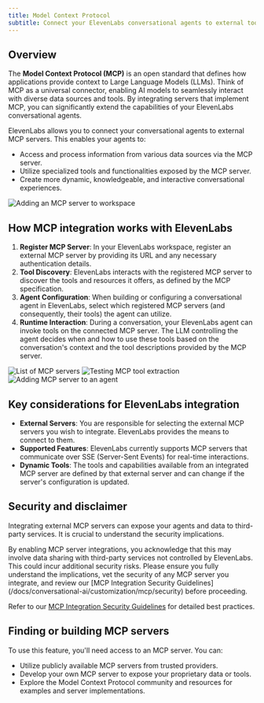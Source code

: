 ```yaml
---
title: Model Context Protocol
subtitle: Connect your ElevenLabs conversational agents to external tools and data sources using the Model Context Protocol.
---
```


## Overview

The **Model Context Protocol (MCP)** is an open standard that defines how applications provide context to Large Language Models (LLMs). Think of MCP as a universal connector, enabling AI models to seamlessly interact with diverse data sources and tools. By integrating servers that implement MCP, you can significantly extend the capabilities of your ElevenLabs conversational agents.

ElevenLabs allows you to connect your conversational agents to external MCP servers. This enables your agents to:

- Access and process information from various data sources via the MCP server.
- Utilize specialized tools and functionalities exposed by the MCP server.
- Create more dynamic, knowledgeable, and interactive conversational experiences.

<Frame
  background="subtle"
  caption="Adding an MCP server integration to your ElevenLabs workspace. (Replace with actual image)"
>
  <img src="/assets/images/mcp-add-server-workspace.png" alt="Adding an MCP server to workspace" />
</Frame>

## How MCP integration works with ElevenLabs

1.  **Register MCP Server**: In your ElevenLabs workspace, register an external MCP server by providing its URL and any necessary authentication details.
2.  **Tool Discovery**: ElevenLabs interacts with the registered MCP server to discover the tools and resources it offers, as defined by the MCP specification.
3.  **Agent Configuration**: When building or configuring a conversational agent in ElevenLabs, select which registered MCP servers (and consequently, their tools) the agent can utilize.
4.  **Runtime Interaction**: During a conversation, your ElevenLabs agent can invoke tools on the connected MCP server. The LLM controlling the agent decides when and how to use these tools based on the conversation's context and the tool descriptions provided by the MCP server.

<Frame
  background="subtle"
  caption="List of configured MCP server integrations in the workspace. (Replace with actual image)"
>
  <img src="/assets/images/mcp-server-list.png" alt="List of MCP servers" />
</Frame>

<Frame
  background="subtle"
  caption="Testing tool extraction from an integrated MCP server. (Replace with actual image)"
>
  <img src="/assets/images/mcp-test-tool-extraction.png" alt="Testing MCP tool extraction" />
</Frame>

<Frame
  background="subtle"
  caption="Assigning an integrated MCP server to a conversational agent. (Replace with actual image)"
>
  <img src="/assets/images/mcp-add-to-agent.png" alt="Adding MCP server to an agent" />
</Frame>

## Key considerations for ElevenLabs integration

- **External Servers**: You are responsible for selecting the external MCP servers you wish to integrate. ElevenLabs provides the means to connect to them.
- **Supported Features**: ElevenLabs currently supports MCP servers that communicate over SSE (Server-Sent Events) for real-time interactions.
- **Dynamic Tools**: The tools and capabilities available from an integrated MCP server are defined by that external server and can change if the server's configuration is updated.

## Security and disclaimer

Integrating external MCP servers can expose your agents and data to third-party services. It is crucial to understand the security implications.

<Warning title="Important Disclaimer">
  By enabling MCP server integrations, you acknowledge that this may involve data sharing with
  third-party services not controlled by ElevenLabs. This could incur additional security risks.
  Please ensure you fully understand the implications, vet the security of any MCP server you
  integrate, and review our [MCP Integration Security Guidelines](/docs/conversational-ai/customization/mcp/security) before proceeding.
</Warning>

Refer to our [MCP Integration Security Guidelines](/docs/conversational-ai/customization/mcp/security) for detailed best practices.

## Finding or building MCP servers

To use this feature, you'll need access to an MCP server. You can:

- Utilize publicly available MCP servers from trusted providers.
- Develop your own MCP server to expose your proprietary data or tools.
- Explore the Model Context Protocol community and resources for examples and server implementations.
